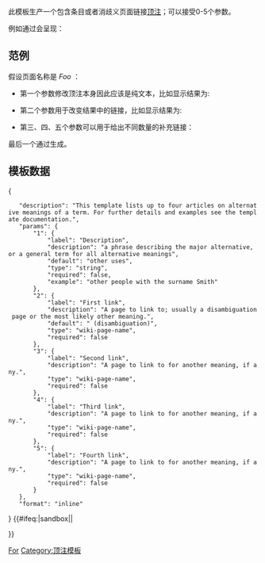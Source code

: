{{documentation subpage}}
<!-- EDIT TEMPLATE DOCUMENTATION BELOW THIS LINE -->
{{high-use|3984}}
{{Lua|Module:For}}

此模板生产一个包含条目或者消歧义页面链接[[WP:HAT|顶注]]；可以接受0-5个参数。

例如通过{{tlc|For|用于创建for循环的模板|Template:For loop}}会呈现：

{{for|用于创建for循环的模板|Template:For loop}}

==范例==
假设页面名称是 ''Foo'' ：
* 第一个参数修改顶注本身因此应该是纯文本，比如{{tlc|For|相似术语}}显示结果为:
{{For|相似术语|Foo (消歧义)}}
* 第二个参数用于改变结果中的链接，比如{{tlc|For|相似术语|Foobar}}显示结果为:
{{For|相似术语|Foobar}}
* 第三、四、五个参数可以用于给出不同数量的补充链接：
{{For|相似术语|Foobar|Bar}}
{{For|相似术语|Foobar|Bar|Baz}}
{{For|相似术语|Foobar|Bar|Baz|Quux}}
最后一个通过{{tlc|For|相似术语|Foobar|Bar|Baz|Quux}}生成。

==模板数据==
{{TemplateDataHeader}}
<templatedata>
{
	"description": "This template lists up to four articles on alternative meanings of a term. For further details and examples see the template documentation.",
	"params": {
		"1": {
			"label": "Description",
			"description": "a phrase describing the major alternative, or a general term for all alternative meanings",
			"default": "other uses",
			"type": "string",
			"required": false,
			"example": "other people with the surname Smith"
		},
		"2": {
			"label": "First link",
			"description": "A page to link to; usually a disambiguation page or the most likely other meaning.",
			"default": "{{PAGENAME}} (disambiguation)",
			"type": "wiki-page-name",
			"required": false
		},
		"3": {
			"label": "Second link",
			"description": "A page to link to for another meaning, if any.",
			"type": "wiki-page-name",
			"required": false
		},
		"4": {
			"label": "Third link",
			"description": "A page to link to for another meaning, if any.",
			"type": "wiki-page-name",
			"required": false
		},
		"5": {
			"label": "Fourth link",
			"description": "A page to link to for another meaning, if any.",
			"type": "wiki-page-name",
			"required": false
		}
	},
	"format": "inline"
}
</templatedata>
{{Hatnote templates}}
<includeonly>{{#ifeq:{{SUBPAGENAME}}|sandbox||
<!-- ADD CATEGORIES BELOW THIS LINE -->
[[Category:消歧义与重定向模板|For]]
[[Category:顶注模板]]

}}</includeonly>